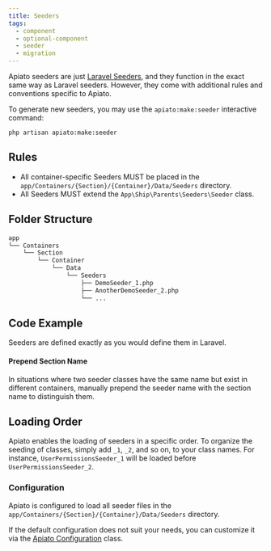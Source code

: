 ```yaml
---
title: Seeders
tags:
  - component
  - optional-component
  - seeder
  - migration
---
```


Apiato seeders are just [Laravel Seeders](https://laravel.com/docs/seeding),
and they function in the exact same way as Laravel seeders.
However, they come with additional rules and conventions specific to Apiato.

To generate new seeders, you may use the `apiato:make:seeder` interactive command:

```
php artisan apiato:make:seeder
```

## Rules

- All container-specific Seeders MUST be placed in the `app/Containers/{Section}/{Container}/Data/Seeders` directory.
- All Seeders MUST extend the `App\Ship\Parents\Seeders\Seeder` class.

## Folder Structure

```markdown
app
└── Containers
    └── Section
        └── Container
            └── Data
                └── Seeders
                    ├── DemoSeeder_1.php
                    ├── AnotherDemoSeeder_2.php
                    └── ...
```

## Code Example

Seeders are defined exactly as you would define them in Laravel.

#### Prepend Section Name

In situations where two seeder classes have the same name but exist in different containers,
manually prepend the seeder name with the section name to distinguish them.

## Loading Order

Apiato enables the loading of seeders in a specific order.
To organize the seeding of classes, simply add `_1`, `_2`, and so on, to your class names.
For instance, `UserPermissionsSeeder_1` will be loaded before `UserPermissionsSeeder_2`.

### Configuration
Apiato is configured to load all seeder files in the `app/Containers/{Section}/{Container}/Data/Seeders` directory.

If the default configuration does not suit your needs, you can customize it
via the [Apiato Configuration](../../framework-features/advance-configuration.mdx#seeders) class.
